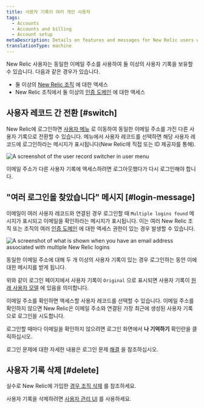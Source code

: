 ```yaml
---
title: 사용자 기록이 여러 개인 사용자
tags:
  - Accounts
  - Accounts and billing
  - Account setup
metaDescription: Details on features and messages for New Relic users with multiple user records and logins.
translationType: machine
---
```




New Relic 사용자는 동일한 이메일 주소를 사용하여 둘 이상의 사용자 기록을 보유할 수 있습니다. 다음과 같은 경우가 있습니다.

* 둘 이상의 [New Relic 조직](/docs/accounts/accounts-billing/account-structure/new-relic-account-structure) 에 대한 액세스
* New Relic 조직에서 둘 이상의 [인증 도메인](/docs/accounts/accounts-billing/new-relic-one-user-management/authentication-domains-saml-sso-scim-more) 에 대한 액세스

## 사용자 레코드 간 전환 [#switch]

New Relic에 로그인하면 [사용자 메뉴](/docs/new-relic-solutions/get-started/glossary/#account-dropdown) 로 이동하여 동일한 이메일 주소를 가진 다른 사용자 기록으로 전환할 수 있습니다. 메뉴에서 사용자 레코드를 선택하면 해당 사용자 레코드에 로그인하라는 메시지가 표시됩니다(New Relic에 직접 또는 ID 제공자를 통해).

<img
  title="User record switcher in user menu"
  alt="A screenshot of the user record switcher in user menu"
  src={accountsUserRecordSwitcher}
/>

이메일 주소가 다른 사용자 기록에 액세스하려면 로그아웃했다가 다시 로그인해야 합니다.

## "여러 로그인을 찾았습니다" 메시지 [#login-message]

이메일이 여러 사용자 레코드와 연결된 경우 로그인할 때 `Multiple logins found` 메시지가 표시되고 이메일을 확인하라는 메시지가 표시됩니다. 이는 여러 New Relic 조직 또는 조직의 여러 [인증 도메인](/docs/accounts/accounts-billing/new-relic-one-user-management/authentication-domains-saml-sso-scim-more) 에 대한 액세스 권한이 있는 경우 발생할 수 있습니다.

<img
  title="Login UI for email addresses with multiple user records"
  alt="A screenshot of what is shown when you have an email address associated with multiple New Relic logins"
  src={accountsLoginWithMultipleAccountsFound}
/>

<figcaption>
  동일한 이메일 주소에 대해 두 개 이상의 사용자 기록이 있는 경우 로그인하는 동안 이에 대한 메시지를 받게 됩니다.
</figcaption>

위와 같이 로그인 페이지에서 사용자 기록이 `Original` 으로 표시되면 사용자 기록이 [원래 사용자 모델](/docs/accounts/original-accounts-billing/original-users-roles/overview-user-models) 에 있음을 의미합니다.

이메일 주소를 확인하면 액세스할 사용자 레코드를 선택할 수 있습니다. 이메일 주소를 확인하지 않으면 New Relic은 이메일 주소와 연결된 가장 최근에 생성된 사용자 기록으로 로그인을 시도합니다.

로그인할 때마다 이메일을 확인하지 않으려면 로그인 화면에서 **나 기억하기** 확인란을 클릭하십시오.

로그인 문제에 대한 자세한 내용은 로그인 문제 [해결](/docs/accounts/accounts-billing/account-setup/troubleshoot-new-relics-password-email-address-login-problems) 을 참조하십시오.

## 사용자 기록 삭제 [#delete]

실수로 New Relic에 가입한 [경우 조직 삭제](/docs/accounts/accounts-billing/account-setup/downgradecancel-account/#cancel-unused-org) 를 참조하세요.

사용자 기록을 삭제하려면 [사용자 관리 UI](/docs/accounts/accounts-billing/new-relic-one-user-management/user-management-ui-and-tasks) 를 사용하세요.